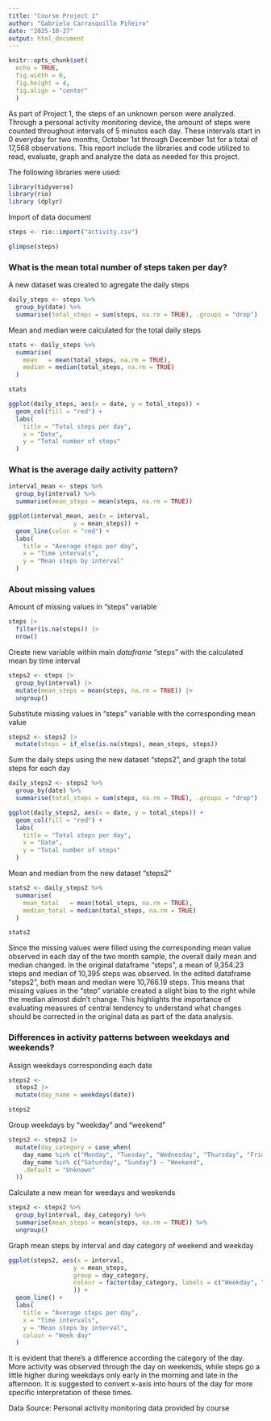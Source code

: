 ```yaml
---
title: "Course Project 1"
author: "Gabriela Carrasquillo Piñeiro"
date: "2025-10-27"
output: html_document
---
```


```r
knitr::opts_chunk$set(
  echo = TRUE,
  fig.width = 6,   
  fig.height = 4,  
  fig.align = "center"
  )
```

As part of Project 1, the steps of an unknown person were analyzed. Through a personal activity monitoring device, the amount of steps were counted throughout intervals of 5 minutos each day. These intervals start in 0 everyday for two months, October 1st through December 1st for a total of 17,568 observations. This report include the libraries and code utilized to read, evaluate, graph and analyze the data as needed for this project.


The following libraries were used:
```r
library(tidyverse)
library(rio)
library (dplyr)

```


Import of data document
```r
steps <- rio::import("activity.csv")

glimpse(steps)
```


### What is the mean total number of steps taken per day?

A new dataset was created to agregate the daily steps
```r
daily_steps <- steps %>%
  group_by(date) %>%   
  summarise(total_steps = sum(steps, na.rm = TRUE), .groups = "drop")
```


Mean and median were calculated for the total daily steps
```r
stats <- daily_steps %>%
  summarise(
    mean   = mean(total_steps, na.rm = TRUE),
    median = median(total_steps, na.rm = TRUE)
  )

stats

```


```r
ggplot(daily_steps, aes(x = date, y = total_steps)) +
  geom_col(fill = "red") +
  labs(
    title = "Total steps per day",
    x = "Date",
    y = "Total number of steps"
  )


```



### What is the average daily activity pattern?

```r

interval_mean <- steps %>%
  group_by(interval) %>%
  summarise(mean_steps = mean(steps, na.rm = TRUE))

```


```r
ggplot(interval_mean, aes(x = interval, 
                  y = mean_steps)) +
  geom_line(color = "red") +
  labs(
    title = "Average steps per day",
    x = "Time intervals",
    y = "Mean steps by interval"
  )

```

### About missing values
Amount of missing values in "steps" variable
```r

steps |>
  filter(is.na(steps)) |>
  nrow()
```

Create new variable within main *dataframe* "steps" with the calculated mean by time interval
```r
steps2 <- steps |>
  group_by(interval) |>
  mutate(mean_steps = mean(steps, na.rm = TRUE)) |>
  ungroup()
```


Substitute missing values in "steps" variable with the corresponding mean value
```r
steps2 <- steps2 |>
  mutate(steps = if_else(is.na(steps), mean_steps, steps))
```


Sum the daily steps using the new dataset "steps2", and graph the total steps for each day
```r
daily_steps2 <- steps2 %>%
  group_by(date) %>%   
  summarise(total_steps = sum(steps, na.rm = TRUE), .groups = "drop")

ggplot(daily_steps2, aes(x = date, y = total_steps)) +
  geom_col(fill = "red") +
  labs(
    title = "Total steps per day",
    x = "Date",
    y = "Total number of steps"
  )
```

Mean and median from the new dataset "steps2"
```r
stats2 <- daily_steps2 %>%
  summarise(
    mean_total   = mean(total_steps, na.rm = TRUE),
    median_total = median(total_steps, na.rm = TRUE)
  )

stats2
```
Since the missing values were filled using the corresponding mean value observed in each day of the two month sample, the overall daily mean and median changed. In the original dataframe "steps", a mean of 9,354.23 steps and median of 10,395 steps was observed. In the edited dataframe "steps2", both mean and median were 10,766.19 steps. This means that missing values in the “step” variable created a slight bias to the right while the median almost didn’t change. This highlights the importance of evaluating measures of central tendency to understand what changes should be corrected in the original data as part of the data analysis.

### Differences in activity patterns between weekdays and weekends?

Assign weekdays corresponding each date
```r

steps2 <- 
  steps2 |>
  mutate(day_name = weekdays(date))

steps2
```

Group weekdays by "weekday" and "weekend"
```r

steps2 <- steps2 |>
  mutate(day_category = case_when(
    day_name %in% c("Monday", "Tuesday", "Wednesday", "Thursday", "Friday") ~ "Weekday",
    day_name %in% c("Saturday", "Sunday") ~ "Weekend",
    .default = "Unknown"
  ))

```


Calculate a new mean for weedays and weekends
```r
 
steps2 <- steps2 %>%
  group_by(interval, day_category) %>%
  summarise(mean_steps = mean(steps, na.rm = TRUE)) %>%
  ungroup()


```


Graph mean steps by interval and day category of weekend and weekday
```r
ggplot(steps2, aes(x = interval, 
                  y = mean_steps,
                  group = day_category,
                  colour = factor(day_category, labels = c("Weekday", "Weekend"))
                  )) +
  geom_line() +
  labs(
    title = "Average steps per day",
    x = "Time intervals",
    y = "Mean steps by interval",
    colour = "Week day"
  )


```
It is evident that there's a difference according the category of the day. More activity was observed through the day on weekends, while steps go a little higher during weekdays only early in the morning and late in the afternoon. It is suggested to convert x-axis into hours of the day for more specific interpretation of these times. 

Data Source: Personal activity monitoring data provided by course




